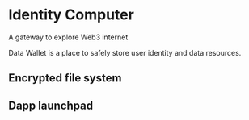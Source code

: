 
# Identity Computer

A gateway to explore Web3 internet

Data Wallet is a place to safely store user identity and data resources.


## Encrypted file system


## Dapp launchpad